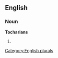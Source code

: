 
==English==

===Noun===
'''Tocharians'''

# {{plural of|[[Tocharian]]}}

[[Category:English plurals]]